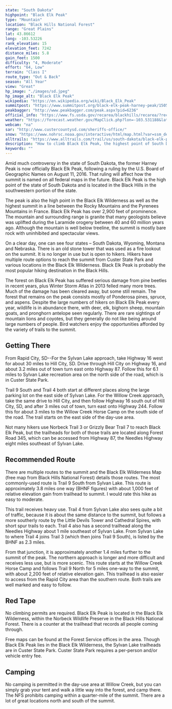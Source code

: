 ```yaml
---
state: "South Dakota"
highpoint: "Black Elk Peak"
type: "Mountain"
location: "Black Hills National Forest"
range: "Great Plains"
lat: 43.86612
long: -103.53226
rank_elevation: 15
elevation_feet: 7242
distance_miles: 5.8
gain_feet: 1500
difficulty: "4, Moderate"
effort: "64, Low"
terrain: "Class I"
route_type: "Out & Back"
season: "All Year"
view: "Great"
hp_image: "./images/sd.jpeg"
hp_image_alt: "Black Elk Peak"
wikipedia: "https://en.wikipedia.org/wiki/Black_Elk_Peak"
summitpost: "https://www.summitpost.org/black-elk-peak-harney-peak/150511"
peakbagger: "http://www.peakbagger.com/peak.aspx?pid=6236"
official_info: "https://www.fs.usda.gov/recarea/blackhills/recarea/?recid=80906"
weather: "https://forecast.weather.gov/MapClick.php?lon=-103.531188&lat=43.865973"
webcam: "na"
sar: "http://www.custercountysd.com/sheriffs-office/"
snow: "https://www.nohrsc.noaa.gov/interactive/html/map.html?var=ssm_depth&min_x=-103.603285241546&min_y=43.7659744262695&max_x=-103.459092688141&max_y=43.9659744262695&bgvar=dem&shdvar=shading&title=0&width=800&height=450&font=0&lbl=m&palette=0&h_o=0&metric=0&lp=0&no_header=0&snap=1&o7=1&o9=1&o11=1&o13=1"
alltrails: "https://www.alltrails.com/trail/us/south-dakota/black-elk-peak-trail"
description: "How to climb Black Elk Peak, the highest point of South Dakota."
keywords: ""
---
```


Amid much controversy in the state of South Dakota, the former Harney Peak is now officially Black Elk Peak, following a ruling by the U.S. Board of Geographic Names on August 11, 2016. That ruling will affect how the summit is named on all federal maps in the future. Black Elk Peak is the high point of the state of South Dakota and is located in the Black Hills in the southwestern portion of the state.

The peak is also the high point in the Black Elk Wilderness as well as the highest summit in a line between the Rocky Mountains and the Pyrenees Mountains in France. Black Elk Peak has over 2,900 feet of prominence. The mountain and surrounding range is granite that many geologists believe was uplifted during the Laramide orogeny between 40 and 60 million years ago. Although the mountain is well below treeline, the summit is mostly bare rock with uninhibited and spectacular views.

On a clear day, one can see four states – South Dakota, Wyoming, Montana and Nebraska. There is an old stone tower that was used as a fire lookout on the summit. It is no longer in use but is open to hikers. Hikers have multiple route options to reach the summit from Custer State Park and various locations in the Black Elk Wilderness. Black Elk Peak is probably the most popular hiking destination in the Black Hills.

The forest on Black Elk Peak has suffered serious damage from pine beetles in recent years, plus Winter Storm Atlas in 2013 felled many more trees. Much of the damage has been cleared away, but some still remain. The forest that remains on the peak consists mostly of Ponderosa pines, spruce, and aspens. Despite the large numbers of hikers on Black Elk Peak every year, wildlife is in abundance there, with deer, elk, bighorn sheep, mountain goats, and pronghorn antelope seen regularly. There are rare sightings of mountain lions and coyotes, but they generally do not like being around large numbers of people.  Bird watchers enjoy the opportunities afforded by the variety of trails to the summit.

## Getting There
From Rapid City, SD--For the Sylvan Lake approach, take Highway 16 west for about 30 miles to Hill City, SD. Drive through Hill City on Highway 16, and about 3.2 miles out of town turn east onto Highway 87. Follow this for 6.1 miles to Sylvan Lake recreation area on the north side of the road, which is in Custer State Park.

Trail 9 South and Trail 4 both start at different places along the large parking lot on the east side of Sylvan Lake. For the Willow Creek approach, take the same drive to Hill City, and then follow Highway 16 south out of Hill City, SD, and after 3 miles out of town, turn east onto Highway 244. Follow this for about 3 miles to the Willow Creek Horse Camp on the south side of the road. The trail starts on the east side of the day-use area.

Not many hikers use Norbeck Trail 3 or Grizzly Bear Trail 7 to reach Black Elk Peak, but the trailheads for both of those trails are located along Forest Road 345, which can be accessed from Highway 87, the Needles Highway eight miles southeast of Sylvan Lake.

## Recommended Route
There are multiple routes to the summit and the Black Elk Wilderness Map (free map from Black Hills National Forest) details those routes. The most commonly-used route is Trail 9 South from Sylvan Lake. This route is approximately 3.8 miles one way (BHNF figures) with about 1,000 feet of relative elevation gain from trailhead to summit. I would rate this hike as easy to moderate.

This trail receives heavy use. Trail 4 from Sylvan Lake also sees quite a bit of traffic, because it is about the same distance to the summit, but follows a more southerly route by the Little Devils Tower and Cathedral Spires, with short spur trails to each. Trail 4 also has a second trailhead along the Needles Highway about 1 mile southeast of Sylvan Lake. From Sylvan Lake to where Trail 4 joins Trail 3 (which then joins Trail 9 South), is listed by the BHNF as 2.3 miles.

From that junction, it is approximately another 1.4 miles further to the summit of the peak. The northern approach is longer and more difficult and receives less use, but is more scenic. This route starts at the Willow Creek Horse Camp and follows Trail 9 North for 5 miles one-way to the summit, with about 2,200 feet of relative elevation gain. This trailhead is also easier to access from the Rapid City area than the southern route. Both trails are well marked and easy to follow.

## Red Tape
No climbing permits are required. Black Elk Peak is located in the Black Elk Wilderness, within the Norbeck Wildlife Preserve in the Black Hills National Forest. There is a counter at the trailhead that records all people coming through.

Free maps can be found at the Forest Service offices in the area. Though Black Elk Peak lies in the Black Elk Wilderness, the Sylvan Lake trailheads are in Custer State Park. Custer State Park requires a per-person and/or vehicle entry fee.

## Camping
No camping is permitted in the day-use area at Willow Creek, but you can simply grab your tent and walk a little way into the forest, and camp there. The NFS prohibits camping within a quarter-mile of the summit. There are a lot of great locations north and south of the summit.
